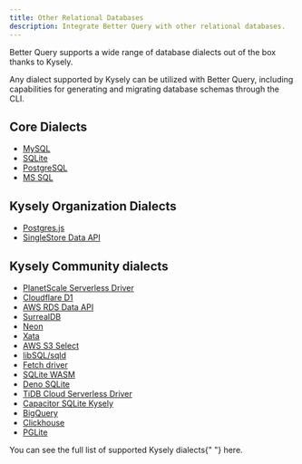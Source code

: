 ```yaml
---
title: Other Relational Databases
description: Integrate Better Query with other relational databases.
---
```


Better Query supports a wide range of database dialects out of the box thanks to <Link href="https://kysely.dev/">Kysely</Link>.

Any dialect supported by Kysely can be utilized with Better Query, including capabilities for generating and migrating database schemas through the <Link href="/docs/concepts/cli">CLI</Link>.

## Core Dialects

- [MySQL](/docs/adapters/mysql)
- [SQLite](/docs/adapters/sqlite)
- [PostgreSQL](/docs/adapters/postgresql)
- [MS SQL](/docs/adapters/mssql)

## Kysely Organization Dialects

- [Postgres.js](https://github.com/kysely-org/kysely-postgres-js)
- [SingleStore Data API](https://github.com/kysely-org/kysely-singlestore)

## Kysely Community dialects

- [PlanetScale Serverless Driver](https://github.com/depot/kysely-planetscale)
- [Cloudflare D1](https://github.com/aidenwallis/kysely-d1)
- [AWS RDS Data API](https://github.com/serverless-stack/kysely-data-api)
- [SurrealDB](https://github.com/igalklebanov/kysely-surrealdb)
- [Neon](https://github.com/seveibar/kysely-neon)
- [Xata](https://github.com/xataio/client-ts/tree/main/packages/plugin-client-kysely)
- [AWS S3 Select](https://github.com/igalklebanov/kysely-s3-select)
- [libSQL/sqld](https://github.com/libsql/kysely-libsql)
- [Fetch driver](https://github.com/andersgee/kysely-fetch-driver)
- [SQLite WASM](https://github.com/DallasHoff/sqlocal)
- [Deno SQLite](https://gitlab.com/soapbox-pub/kysely-deno-sqlite)
- [TiDB Cloud Serverless Driver](https://github.com/tidbcloud/kysely)
- [Capacitor SQLite Kysely](https://github.com/DawidWetzler/capacitor-sqlite-kysely)
- [BigQuery](https://github.com/maktouch/kysely-bigquery)
- [Clickhouse](https://github.com/founderpathcom/kysely-clickhouse)
- [PGLite](https://github.com/czeidler/kysely-pglite-dialect)

<Callout>
  You can see the full list of supported Kysely dialects{" "}
  <Link href="https://kysely.dev/docs/dialects">here</Link>.
</Callout>
